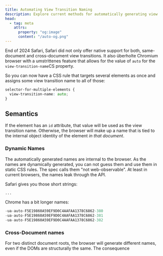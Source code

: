 ```yaml
---
title: Automating View Transition Naming
description: Explore current methods for automatically generating view transition names.
head:
  - tag: meta
    attrs:
      property: "og:image"
      content: "/auto-og.png"
---
```


End of 2024 Safari, Safari did not only offer native support for both, same-document and cross-document view transitions. It also überholte Chromium browser with a umstrittenes feature that allows for the value of `auto` for the `view-transition-name`CS property.

So you can now have a CSS rule that targets several elements as once and assigns some view transition name to all of those:
```css
selector-for-multiple-elements {
  view-transition-name: auto;
}
```

## Semantics
If the element has an `id` attribute, that value will be used as the view transition name.
Otherwise, the browser will make up a name that is tied to the internal object identity of the element _in that document_.

### Dynamic Names
The automatically generated names are internal to the browser. As the names are dynamically generated, you can not guess them and use them in  static CSS rules. The spec calls them "not web-observable". At least in current browsers, the names leak through the API.

Safari gives you those short strings:
```css
...
```
Chrome has a bit longer names:
```cs
-ua-auto-F5E19860A59EF9D0C4AAFAA1378C6862-380
-ua-auto-F5E19860A59EF9D0C4AAFAA1378C6862-381
-ua-auto-F5E19860A59EF9D0C4AAFAA1378C6862-382
```

<style>{`p{view-transition-name:auto}`}</style>


### Cross-Document names
For two distinct document roots, the browser will generate different names, even if the DOMs are structurally the same.
The consequence

